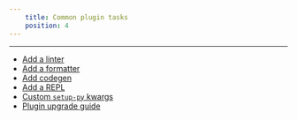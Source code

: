 ```yaml
---
    title: Common plugin tasks
    position: 4
---
```


---

- [Add a linter](./add-a-linter.mdx)
- [Add a formatter](./add-a-formatter.mdx)
- [Add codegen](./add-codegen.mdx)
- [Add a REPL](./add-a-repl.mdx)
- [Custom `setup-py` kwargs](./custom-`setup-py()`-kwargs.mdx)
- [Plugin upgrade guide](./plugin-upgrade-guide.mdx)









